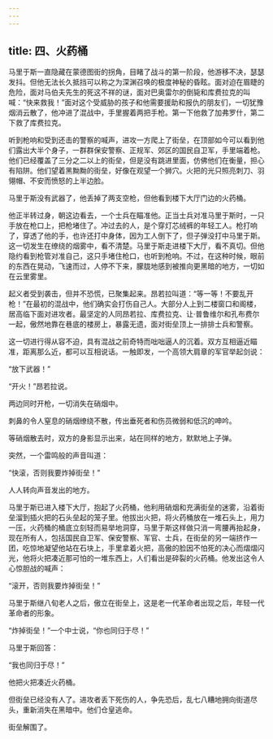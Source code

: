 ```yaml
---
---
---
```

title: 四、火药桶
---




马里于斯一直隐藏在蒙德图街的拐角，目睹了战斗的第一阶段，他游移不决，瑟瑟发抖。但他无法长久抵挡可以称之为深渊召唤的极度神秘的昏眩。面对迫在眉睫的危险，面对马伯夫先生的死这不祥的谜，面对巴奥雷尔的倒毙和库费拉克的叫喊：“快来救我！”面对这个受威胁的孩子和他需要援助和报仇的朋友们，一切犹豫烟消云散了，他冲进了混战中，手里握着两把手枪。第一下他救了加弗罗什，第二下救了库费拉克。

听到枪响和受到还击的警察的喊声，进攻一方爬上了街垒，在顶部如今可以看到他们露出大半个身子，一群群保安警察、正规军、郊区的国民自卫军，手里端着枪。他们已经覆盖了三分之二以上的街垒，但是没有跳进里面，仿佛他们在衡量，担心有陷阱。他们望着黑黝黝的街垒，好像在观望一个狮穴。火把的光只照亮刺刀、羽翎帽、不安而愤怒的上半边脸。

马里于斯没有武器了，他丢掉了两支空枪，但他看到楼下大厅门边的火药桶。

他正半转过身，朝这边看去，一个士兵在瞄准他。正当士兵对准马里于斯时，一只手放在枪口上，把枪堵住了。冲过去的人，是个穿灯芯绒裤的年轻工人。枪打响了，穿透了他的手，也许还打中身体，因为工人倒下了，但子弹没打中马里于斯。这一切发生在缭绕的烟雾中，看不清楚。马里于斯走进楼下大厅，看不真切。但他隐约看到枪管对准自己，这只手堵住枪口，也听到枪响。不过，在这种时候，眼前的东西在晃动，飞速而过，人停不下来，朦胧地感到被推向更黑暗的地方，一切如在云里雾里。

起义者受到袭击，但并不恐慌，已聚集起来。昂若拉叫道：“等一等！不要乱开枪！”在最初的混战中，他们确实会打伤自己人。大部分人上到二楼窗口和阁楼，居高临下面对进攻者。最坚定的人同昂若拉、库费拉克、让·普鲁维尔和孔布费尔一起，傲然地靠在巷底的楼房上，暴露无遗，面对街垒顶上一排排士兵和警察。

这一切进行得从容不迫，具有混战之前奇特而咄咄逼人的沉着。双方互相逼近瞄准，距离那么近，都可以互相说话。一触即发，一个高领大肩章的军官举起剑说：

“放下武器！”

“开火！”昂若拉说。

两边同时开枪，一切消失在硝烟中。

刺鼻的令人窒息的硝烟缭绕不散，传出垂死者和伤员微弱和低沉的呻吟。

等硝烟散去时，双方的身影显示出来，站在同样的地方，默默地上子弹。

突然，一个雷鸣般的声音叫道：

“快滚，否则我要炸掉街垒！”

人人转向声音发出的地方。

马里于斯已进入楼下大厅，抱起了火药桶，他利用硝烟和充满街垒的迷雾，沿着街垒溜到插火把的石头垒起的笼子里。他拔出火把，将火药桶放在一堆石头上，用力一压，火药桶的桶底立刻轻而易举地洞穿，马里于斯这样做只消一弯腰再抬起身，现在所有人，包括国民自卫军、保安警察、军官、士兵，在街垒的另一端挤作一团，吃惊地凝望他站在石块上，手里拿着火把，高傲的脸因不怕死的决心而熠熠闪光，他将火把凑近那可怕的一堆东西上，人们看出是碎裂的火药桶。他发出这令人心惊胆战的喊声：

“滚开，否则我要炸掉街垒！”

马里于斯继八旬老人之后，傲立在街垒上，这是老一代革命者出现之后，年轻一代革命者的形象。

“炸掉街垒！”一个中士说，“你也同归于尽！”

马里于斯回答：

“我也同归于尽！”

他把火把凑近火药桶。

但街垒已经没有人了。进攻者丢下死伤的人，争先恐后，乱七八糟地拥向街道尽头，重新消失在黑暗中。他们仓皇逃命。

街垒解围了。